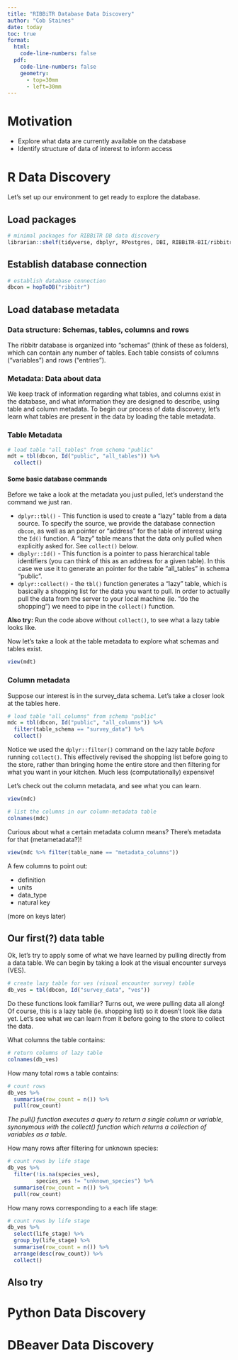 ```yaml
---
title: "RIBBiTR Database Data Discovery"
author: "Cob Staines"
date: today
toc: true
format:
  html: 
    code-line-numbers: false
  pdf:
    code-line-numbers: false
    geometry: 
      - top=30mm
      - left=30mm
---
```


# Motivation
- Explore what data are currently available on the database
- Identify structure of data of interest to inform access

::: {.panel-tabset}

# R Data Discovery
Let's set up our environment to get ready to explore the database.

## Load packages

```r
# minimal packages for RIBBiTR DB data discovery
librarian::shelf(tidyverse, dbplyr, RPostgres, DBI, RIBBiTR-BII/ribbitrrr)
```

## Establish database connection

```r
# establish database connection
dbcon = hopToDB("ribbitr")
```

## Load database metadata
### Data structure: Schemas, tables, columns and rows
The ribbitr database is organized into "schemas" (think of these as folders), which can contain any number of tables. Each table consists of columns ("variables") and rows ("entries").

### Metadata: Data about data
We keep track of information regarding what tables, and columns exist in the database, and what information they are designed to describe, using table and column metadata. To begin our process of data discovery, let's learn what tables are present in the data by loading the table metadata.

### Table Metadata

```r
# load table "all_tables" from schema "public"
mdt = tbl(dbcon, Id("public", "all_tables")) %>%
  collect()
```

#### Some basic database commands

Before we take a look at the metadata you just pulled, let's understand the command we just ran.

- `dplyr::tbl()` - This function is used to create a "lazy" table from a data source. To specify the source, we provide the database connection `dbcon`, as well as an pointer or "address" for the table of interest using the `Id()` function. A "lazy" table means that the data only pulled when explicitly asked for. See `collect()` below.
- `dbplyr::Id()` - This function is a pointer to pass hierarchical table identifiers (you can think of this as an address for a given table). In this case we use it to generate an pointer for the table "all_tables" in schema "public".
- `dplyr::collect()` - the `tbl()` function generates a "lazy" table, which is basically a shopping list for the data you want to pull. In order to actually pull the data from the server to your local machine (ie. "do the shopping") we need to pipe in the `collect()` function.

**Also try:** Run the code above without `collect()`, to see what a lazy table looks like.

Now let's take a look at the table metadata to explore what schemas and tables exist.
```r
view(mdt)
```

### Column metadata
Suppose our interest is in the survey_data schema. Let's take a closer look at the tables here.

```r
# load table "all_columns" from schema "public"
mdc = tbl(dbcon, Id("public", "all_columns")) %>%
  filter(table_schema == "survey_data") %>%
  collect()
```

Notice we used the `dplyr::filter()` command on the lazy table *before* running `collect()`. This effectively revised the shopping list before going to the store, rather than bringing home the entire store and then filtering for what you want in your kitchen. Much less (computationally) expensive!

Let's check out the column metadata, and see what you can learn.

```r
view(mdc)

# list the columns in our column-metadata table
colnames(mdc)
```

Curious about what a certain metadata column means? There's metadata for that (metametadata?)!

```r
view(mdc %>% filter(table_name == "metadata_columns"))

```

A few columns to point out:

- definition
- units
- data_type
- natural key

(more on keys later)

## Our first(?) data table
Ok, let's try to apply some of what we have learned by pulling directly from a data table. We can begin by taking a look at the visual encounter surveys (VES).
```r
# create lazy table for ves (visual encounter survey) table
db_ves = tbl(dbcon, Id("survey_data", "ves"))

```
Do these functions look familiar? Turns out, we were pulling data all along! Of course, this is a lazy table (ie. shopping list) so it doesn't look like data yet. Let's see what we can learn from it before going to the store to collect the data.

What columns the table contains:

```r
# return columns of lazy table
colnames(db_ves)

```

How many total rows a table contains:

```r
# count rows
db_ves %>%
  summarise(row_count = n()) %>%
  pull(row_count)

```
*The pull() function executes a query to return a single column or variable, synonymous with the collect() function which returns a collection of variables as a table.*

How many rows after filtering for unknown species:

```r
# count rows by life stage
db_ves %>%
  filter(!is.na(species_ves),
         species_ves != "unknown_species") %>%
  summarise(row_count = n()) %>%
  pull(row_count)

```

How many rows corresponding to a each life stage:

```r
# count rows by life stage
db_ves %>%
  select(life_stage) %>%
  group_by(life_stage) %>%
  summarise(row_count = n()) %>%
  arrange(desc(row_count)) %>%
  collect()

```
## Also try

# Python Data Discovery

# DBeaver Data Discovery

:::